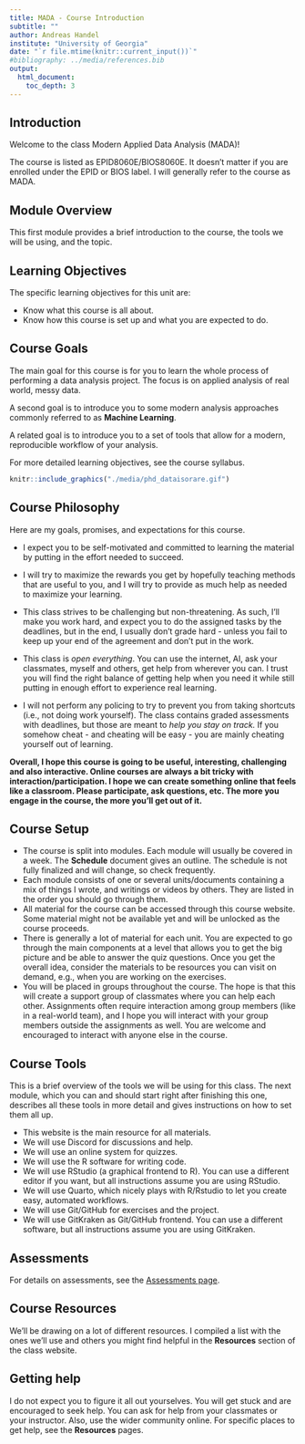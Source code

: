 ```yaml
---
title: MADA - Course Introduction 
subtitle: ""
author: Andreas Handel
institute: "University of Georgia"
date: "`r file.mtime(knitr::current_input())`"
#bibliography: ../media/references.bib
output: 
  html_document:
    toc_depth: 3
---
```


## Introduction

Welcome to the class Modern Applied Data Analysis (MADA)! 

The course is listed as EPID8060E/BIOS8060E. It doesn't matter if you are enrolled under the EPID or BIOS label. I will generally refer to the course as MADA.


## Module Overview

This first module provides a brief introduction to the course, the tools we will be using, and the topic. 


## Learning Objectives
The specific learning objectives for this unit are:

* Know what this course is all about.
* Know how this course is set up and what you are expected to do.


## Course Goals

The main goal for this course is for you to learn the whole process of performing a data analysis project. The focus is on applied analysis of real world, messy data.

A second goal is to introduce you to some modern analysis approaches commonly referred to as __Machine Learning__.  

A related goal is to introduce you to a set of tools that allow for a modern, reproducible workflow of your analysis.

For more detailed learning objectives, see the course syllabus.

```r
knitr::include_graphics("./media/phd_dataisorare.gif")
```



## Course Philosophy

Here are my goals, promises, and expectations for this course.

* I expect you to be self-motivated and committed to learning the material by putting in the effort needed to succeed.

* I will try to maximize the rewards you get by hopefully teaching methods that are useful to you, and I will try to provide as much help as needed to maximize your learning.

* This class strives to be challenging but non-threatening. As such, I'll make you work hard, and expect you to do the assigned tasks by the deadlines, but in the end, I usually don't grade hard - unless you fail to keep up your end of the agreement and don't put in the work.

* This class is _open everything_. You can use the internet, AI, ask your classmates, myself and others, get help from wherever you can. I trust you will find the right balance of getting help when you need it while still putting in enough effort to experience real learning. 

* I will not perform any policing to try to prevent you from taking shortcuts (i.e., not doing work yourself). The class contains graded assessments with deadlines, but those are meant to _help you stay on track._ If you somehow cheat - and cheating will be easy - you are mainly cheating yourself out of learning. 


__Overall, I hope this course is going to be useful, interesting, challenging and also interactive. Online courses are always a bit tricky with interaction/participation. I hope we can create something online that feels like a classroom. Please participate, ask questions, etc. The more you engage in the course, the more you'll get out of it.__


## Course Setup

* The course is split into modules. Each module will usually be covered in a week. The __Schedule__ document gives an outline. The schedule is 
not fully finalized and will change, so check frequently.
* Each module consists of one or several units/documents containing a mix of things I wrote, and writings or videos by others. They are listed in the order you should go through them.
* All material for the course can be accessed through this course website. Some material might not be available yet and will be unlocked as the course proceeds.
* There is generally a lot of material for each unit. You are expected to go through the main components at a level that allows you to get the big picture and be able to answer the quiz questions. Once you get the overall idea, consider the materials to be resources you can visit on demand, e.g., when you are working on the exercises.
* You will be placed in groups throughout the course. The hope is that this will create a support group of classmates where you can help each other. Assignments often require interaction among group members (like in a real-world team), and I hope you will interact with your group members outside the assignments as well. You are welcome and encouraged to interact with anyone else in the course.

## Course Tools
This is a brief overview of the tools we will be using for this class. The next module, which you can and should start right after finishing this one, describes all these tools in more detail and gives instructions on how to set them all up.

* This website is the main resource for all materials.
* We will use Discord for discussions and help.
* We will use an online system for quizzes.
* We will use the R software for writing code.
* We will use RStudio (a graphical frontend to R). You can use a different editor if you want, but all instructions assume you are using RStudio.
* We will use Quarto, which nicely plays with R/Rstudio to let you create easy, automated workflows.
* We will use Git/GitHub for exercises and the project.
* We will use GitKraken as Git/GitHub frontend. You can use a different software, but all instructions assume you are using GitKraken.


## Assessments

For details on assessments, see the [Assessments page](./Course_Assessments.html).

## Course Resources
We'll be drawing on a lot of different resources. I compiled a list with the ones we'll use and others you might find helpful in the __Resources__ section of the class website. 

## Getting help
I do not expect you to figure it all out yourselves. You will get stuck and are encouraged to seek help. You can ask for help from your classmates or your instructor. Also, use the wider community online. For specific places to get help, see the __Resources__ pages.




